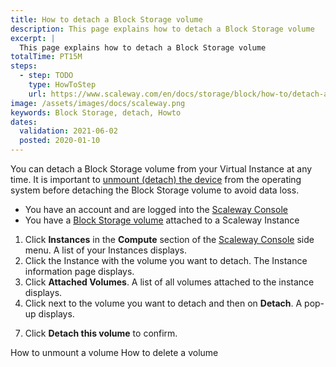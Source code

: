 ```yaml
---
title: How to detach a Block Storage volume 
description: This page explains how to detach a Block Storage volume
excerpt: |
  This page explains how to detach a Block Storage volume
totalTime: PT15M
steps:
  - step: TODO
    type: HowToStep
    url: https://www.scaleway.com/en/docs/storage/block/how-to/detach-a-volume
image: /assets/images/docs/scaleway.png
keywords: Block Storage, detach, Howto
dates:
  validation: 2021-06-02
  posted: 2020-01-10
---
```


You can detach a Block Storage volume from your Virtual Instance at any time.  It is important to [unmount (detach) the device](/storage/block/how-to/unmount-a-volume/) from the operating system before detaching the Block Storage volume to avoid data loss. 


<Message type="requirement">

- You have an account and are logged into the [Scaleway Console](https://console.scaleway.com)
- You have a [Block Storage volume](/storage/block/concepts/#block-device/) attached to a Scaleway Instance

</Message>

1. Click **Instances** in the **Compute** section of the [Scaleway Console](https://console.scaleway.com) side menu. A list of your Instances displays.
2. Click the Instance with the volume you want to detach. The Instance information page displays.
3. Click **Attached Volumes**. A list of all volumes attached to the instance displays.
4. Click <Icon name="more" /> next to the volume you want to detach and then on **Detach**. A pop-up displays.
  <Lightbox src="scaleway-detach-volume.png" alt="" />

7. Click **Detach this volume** to confirm.

<Navigation title="See Also">
  <PreviousButton to="/storage/block/how-to/unmount-a-volume/">How to unmount a volume</PreviousButton>
  <NextButton to="/storage/block/how-to/delete-a-volume/">How to delete a volume</NextButton>
</Navigation>
